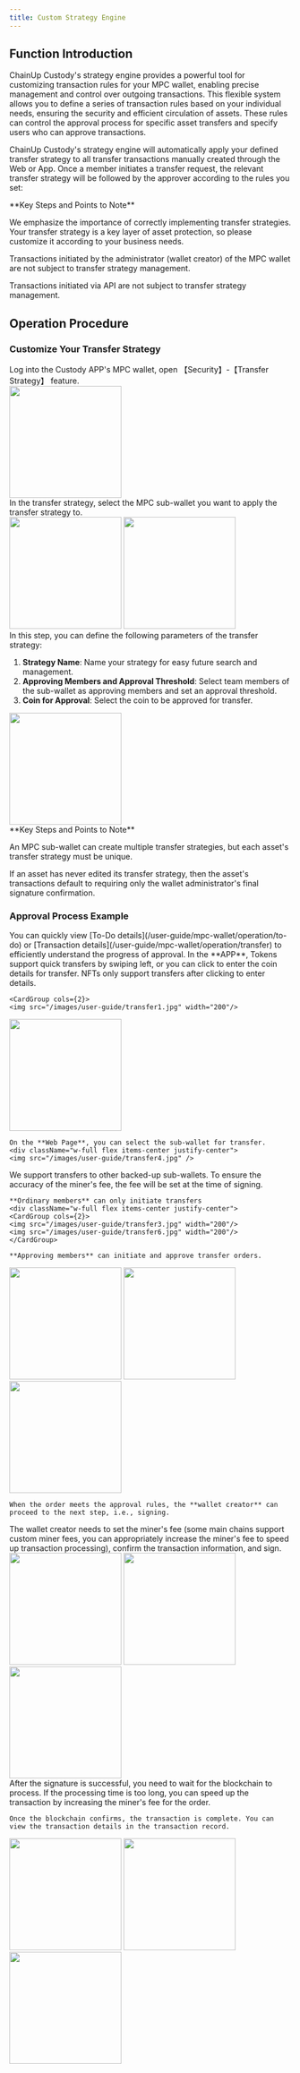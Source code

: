 ```yaml
---
title: Custom Strategy Engine
---
```


##  Function Introduction

ChainUp Custody's strategy engine provides a powerful tool for customizing transaction rules for your MPC wallet, enabling precise management and control over outgoing transactions. This flexible system allows you to define a series of transaction rules based on your individual needs, ensuring the security and efficient circulation of assets. These rules can control the approval process for specific asset transfers and specify users who can approve transactions.

ChainUp Custody's strategy engine will automatically apply your defined transfer strategy to all transfer transactions manually created through the Web or App. Once a member initiates a transfer request, the relevant transfer strategy will be followed by the approver according to the rules you set:

<Warning>
**Key Steps and Points to Note**

We emphasize the importance of correctly implementing transfer strategies. Your transfer strategy is a key layer of asset protection, so please customize it according to your business needs.

Transactions initiated by the administrator (wallet creator) of the MPC wallet are not subject to transfer strategy management.

Transactions initiated via API are not subject to transfer strategy management.
</Warning>


##  Operation Procedure

### Customize Your Transfer Strategy

<Steps>
<Step title="Log in and Open Transfer Strategy">
    Log into the Custody APP's MPC wallet, open 【Security】-【Transfer Strategy】 feature.

<div className="w-full flex items-center justify-center">
        <img src="/images/user-guide/safe.jpg" width="200"/>
</div>

</Step>
<Step title="Select the MPC Sub-Wallet for the Strategy">
   In the transfer strategy, select the MPC sub-wallet you want to apply the transfer strategy to.

<div className="w-full flex items-center justify-center">
    <CardGroup cols={2}>
        <img src="/images/user-guide/str1.png" width="200"/>
      <img src="/images/user-guide/str2.png" width="200"/>
        </CardGroup>
</div>

</Step>
<Step title="Add and Configure Transfer Strategy">
In this step, you can define the following parameters of the transfer strategy:

1. **Strategy Name**: Name your strategy for easy future search and management.
2. **Approving Members and Approval Threshold**: Select team members of the sub-wallet as approving members and set an approval threshold.
3. **Coin for Approval**: Select the coin to be approved for transfer.


<div className="w-full flex items-center justify-center">
        <img src="/images/strategy.png" width="200"/>
</div>


<Warning>
**Key Steps and Points to Note**

An MPC sub-wallet can create multiple transfer strategies, but each asset's transfer strategy must be unique.

If an asset has never edited its transfer strategy, then the asset's transactions default to requiring only the wallet administrator's final signature confirmation.
</Warning>

</Step>

</Steps>

### Approval Process Example

<Tip>
You can quickly view [To-Do details](/user-guide/mpc-wallet/operation/to-do) or [Transaction details](/user-guide/mpc-wallet/operation/transfer) to efficiently understand the progress of approval.
</Tip>

<Steps>
<Step title="Enter the Transfer Page">
    In the **APP**, Tokens support quick transfers by swiping left, or you can click to enter the coin details for transfer. NFTs only support transfers after clicking to enter details.
<div className="w-full flex items-center justify-center">

    <CardGroup cols={2}>
    <img src="/images/user-guide/transfer1.jpg" width="200"/>
   <img src="/images/user-guide/transfer2.jpg" width="200"/>
    </CardGroup>
</div>

    On the **Web Page**, you can select the sub-wallet for transfer.
    <div className="w-full flex items-center justify-center">
    <img src="/images/user-guide/transfer4.jpg" />
</div>

</Step>
<Step title="Fill in and Confirm Transfer Information">
    We support transfers to other backed-up sub-wallets. To ensure the accuracy of the miner's fee, the fee will be set at the time of signing.
    
    **Ordinary members** can only initiate transfers
    <div className="w-full flex items-center justify-center">
    <CardGroup cols={2}>
    <img src="/images/user-guide/transfer3.jpg" width="200"/>
    <img src="/images/user-guide/transfer6.jpg" width="200"/>
    </CardGroup>
</div>
    
    **Approving members** can initiate and approve transfer orders.
 <div className="w-full flex items-center justify-center">
    <CardGroup cols={3}>
    <img src="/images/user-guide/transfer5.png" width="200"/>
    <img src="/images/user-guide/transfer7.png" width="200"/>
 <img src="/images/user-guide/transfer8.png" width="200"/>
    </CardGroup>
</div>

    When the order meets the approval rules, the **wallet creator** can proceed to the next step, i.e., signing.
</Step>


<Step title="Wallet Creator Confirms and Signs">
    The wallet creator needs to set the miner's fee (some main chains support custom miner fees, you can appropriately increase the miner's fee to speed up transaction processing), confirm the transaction information, and sign.

<div className="w-full flex items-center justify-center">
    <CardGroup cols={3}>
    <img src="/images/user-guide/transfer9.jpg" width="200"/>
    <img src="/images/user-guide/transfer10.jpg" width="200"/>
 <img src="/images/user-guide/transfer11.jpg" width="200"/>
    </CardGroup>
</div>

</Step>
<Step title="Wait for Signature and Transaction Confirmation">
    After the signature is successful, you need to wait for the blockchain to process. If the processing time is too long, you can speed up the transaction by increasing the miner's fee for the order.
    
    Once the blockchain confirms, the transaction is complete. You can view the transaction details in the transaction record.

 <div className="w-full flex items-center justify-center">
    <CardGroup cols={3}>
    <img src="/images/user-guide/his1.png" width="200"/>
    <img src="/images/user-guide/his2.png" width="200"/>
     <img src="/images/user-guide/his3.png" width="200"/>
    </CardGroup>
</div>

</Step>
</Steps>






